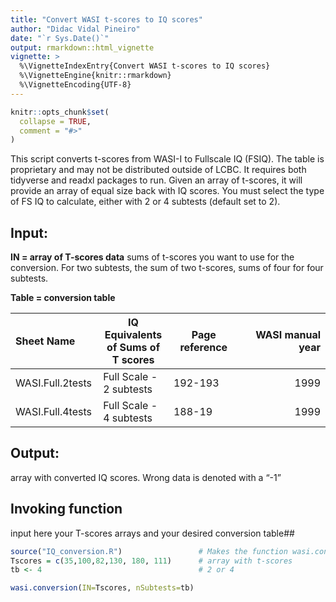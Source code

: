 ```yaml
---
title: "Convert WASI t-scores to IQ scores"
author: "Didac Vidal Pineiro"
date: "`r Sys.Date()`"
output: rmarkdown::html_vignette
vignette: >
  %\VignetteIndexEntry{Convert WASI t-scores to IQ scores}
  %\VignetteEngine{knitr::rmarkdown}
  %\VignetteEncoding{UTF-8}
---
```


```r
knitr::opts_chunk$set(
  collapse = TRUE,
  comment = "#>"
)
```


This script converts t-scores from WASI-I to Fullscale IQ (FSIQ). The table is proprietary and may not be distributed outside of LCBC.
It requires both tidyverse and readxl packages to run. Given an array of t-scores, it will provide an array of equal size back with IQ scores.
You must select the type of FS IQ to calculate, either with 2 or 4 subtests (default set to 2).

## Input:

**IN  =  array of T-scores data**
sums of t-scores you want to use for the conversion. For two subtests, the sum of two t-scores, sums of four for four subtests.


**Table = conversion table**

| Sheet Name | IQ Equivalents of Sums of T scores | Page reference|WASI manual year |
|:----|----|----|----:|
| WASI.Full.2tests | Full Scale - 2 subtests | 192-193 | 1999 |
| WASI.Full.4tests | Full Scale - 4 subtests | 188-19 | 1999 |

## Output: 
array with converted IQ scores. Wrong data is denoted with a "-1"



## Invoking function 
input here your T-scores arrays and your desired conversion table##

```r
source("IQ_conversion.R")                 # Makes the function wasi.conversion() available
Tscores = c(35,100,82,130, 180, 111)      # array with t-scores
tb <- 4                                   # 2 or 4

wasi.conversion(IN=Tscores, nSubtests=tb)
```
